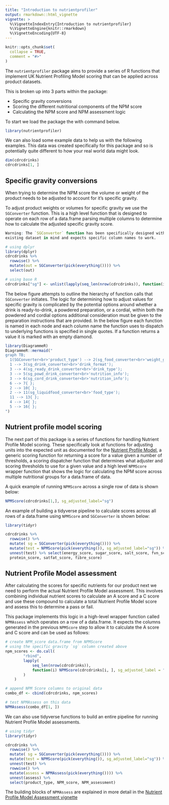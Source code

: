 ```yaml
---
title: "Introduction to nutrientprofiler"
output: rmarkdown::html_vignette
vignette: >
  %\VignetteIndexEntry{Introduction to nutrientprofiler}
  %\VignetteEngine{knitr::rmarkdown}
  %\VignetteEncoding{UTF-8}
---
```


<!-- <script src="https://cdn.jsdelivr.net/npm/mermaid/dist/mermaid.min.js"></script> -->

```r
knitr::opts_chunk$set(
  collapse = TRUE,
  comment = "#>"
)
```

The `nutrientprofiler` package aims to provide a series of R functions that 
implement UK Nutrient Profiling Model scoring that can be applied across product 
datasets.

This is broken up into 3 parts within the package: 

- Specific gravity conversions
- Scoring the different nutritional components of the NPM score
- Calculating the NPM score and NPM assessment logic

To start we load the package the with command below.
```r
library(nutrientprofiler)
```

We can also load some example data to help us with the following examples.
This data was created specifically for this package and so is potentially 
quite different to how your real world data might look.

```r
dim(cdrcdrinks)
cdrcdrinks[1, ]
```

## Specific gravity conversions

When trying to determine the NPM score the volume or weight of the product needs
to be adjusted to account for it's specific gravity. 

To adjust product weights or volumes for specific gravity we use the `SGConverter`
function. This is a high level function that is designed to operate on each row of 
a data.frame parsing multiple columns to determine how to calculate the adjusted 
specific gravity score.

```r
Warning: The `SGConverter` function has been specifically designed with an
existing dataset in mind and expects specific column names to work.
```

```r
# using dplyr
library(dplyr)
cdrcdrinks %>%
  rowwise() %>%
  mutate(out = SGConverter(pick(everything()))) %>%
  select(out)

# using base R
cdrcdrinks["sg"] <- unlist(lapply(seq_len(nrow(cdrcdrinks)), function(i) SGConverter(cdrcdrinks[i, ])))
```

The below figure attempts to outline the hierarchy of function calls that `SGConverter` 
initiates. The logic for determining how to adjust values for specific gravity is 
complicated by the potential options around whether a drink is ready-to-drink,
a powdered preparation, or a cordial, within both the powdered and cordial options
additional consideration must be given to the preparation instructions that are provided.
In the below figure each function is named in each node and each column name the function 
uses to dispatch to underlying functions is specified in single quotes. If a function returns
a value it is marked with an empty diamond.

```r
library(DiagrammeR)
DiagrammeR::mermaid("
graph TB;
  1(SGConverter<br>'product_type') --> 2(sg_food_converter<br>'weight_g');
  1 --> 3(sg_drink_converter<br>'drink_format');
  3 --> 4(sg_ready_drink_converter<br>'drink_type');
  3 --> 5(sg_powd_drink_converter<br>'nutrition_info');
  3 --> 6(sg_cord_drink_converter<br>'nutrition_info');
  6 --> 7{ };
  2 --> 10{ };
  2 --> 11(sg_liquidfood_converter<br>'food_type');
  11 --> 13{ };
  4 --> 14{ };
  5 --> 16{ };
")
```

## Nutrient profile model scoring

The next part of this package is a series of functions for handling Nutrient
Profile Model scoring. These specifically look at functions for adjusting units
into the expected unit as documented for the [Nutrient Profile
Model](https://assets.publishing.service.gov.uk/government/uploads/system/uploads/attachment_data/file/216094/dh_123492.pdf),
a generic scoring function for returning a score for a value given a number of
thresholds, a scoring dispatcher function that determines what adjuster and
scoring thresholds to use for a given value and a high level `NPMScore` wrapper
function that shows the logic for calculating the NPM score across multiple
nutritional groups for a data.frame of data.

A quick example of running `NPMScore` across a single row of data is shown below:
```r
NPMScore(cdrcdrinks[1,], sg_adjusted_label="sg")
```

An example of building a tidyverse pipeline to calculate scores across all rows
of a data.frame using `NPMScore` and `SGConverter` is shown below: 

```r
library(tidyr)

cdrcdrinks %>% 
  rowwise() %>% 
  mutate( sg = SGConverter(pick(everything()))) %>% 
  mutate(test = NPMScore(pick(everything()), sg_adjusted_label="sg")) %>% 
  unnest(test) %>% select(energy_score, sugar_score, salt_score, fvn_score,
  protein_score, satfat_score, fibre_score)
```

## Nutrient Profile Model assessment

After calculating the scores for specific nutrients for our product next we need
to perform the actual Nutrient Profile Model assessment. This involves combining
individual nutrient scores to calculate an A score and a C score and use these
compound to calculate a total Nutrient Profile Model score and assess this to
determine a pass or fail.

This package implements this logic in a high-level wrapper function called
`NPMAssess` which operates on a row of a data.frame. It expects the columns
generated in the previous `NPMScore` step to allow it to calculate the A score
and C score and can be used as follows:

```r
# create NPM_score data.frame from NPMScore
# using the specific gravity `sg` column created above
npm_scores <- do.call(
        "rbind",
        lapply(
            seq_len(nrow(cdrcdrinks)),
            function(i) NPMScore(cdrcdrinks[i, ], sg_adjusted_label = "sg")
        )
    )

# append NPM Score columns to original data
combo_df <- cbind(cdrcdrinks, npm_scores)

# test NPMAssess on this data
NPMAssess(combo_df[1, ])
```

We can also use tidyverse functions to build an entire pipeline for running
Nutrient Profile Model assessments.

```r
# using tidyr
library(tidyr)

cdrcdrinks %>% 
  rowwise() %>% 
  mutate( sg = SGConverter(pick(everything()))) %>% 
  mutate(test = NPMScore(pick(everything()), sg_adjusted_label="sg")) %>% 
  unnest(test) %>% 
  rowwise() %>%
  mutate(assess = NPMAssess(pick(everything()))) %>%
  unnest(assess) %>%
  select(product_type, NPM_score, NPM_assessment)
```


The building blocks of `NPMAssess` are explained in more detail in the [Nutrient
Profile Model Assessment vignette](./nutrientprofile_assessment.html)
